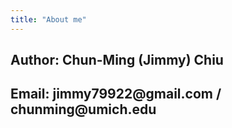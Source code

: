 ```yaml
---
title: "About me"
---
```


## Author: Chun-Ming (Jimmy) Chiu
## Email: jimmy79922@gmail.com / chunming@umich.edu